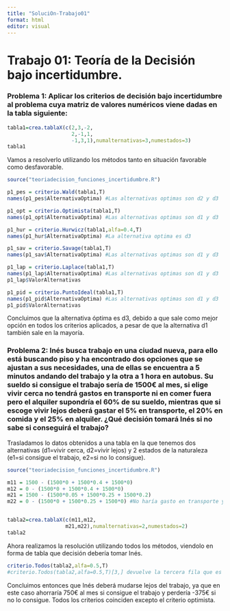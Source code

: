 ---
title: "SoluciOn-Trabajo01"
format: html
editor: visual
---

# Trabajo 01: Teoría de la Decisión bajo incertidumbre.

### Problema 1: Aplicar los criterios de decisión bajo incertidumbre al problema cuya matriz de valores numéricos viene dadas en la tabla siguiente:

```{r}
tabla1=crea.tablaX(c(2,3,-2,
                     2,-1,1,
                     -1,3,1),numalternativas=3,numestados=3)
tabla1
```

Vamos a resolverlo utilizando los métodos tanto en situación favorable como desfavorable.

```{r}
source("teoriadecision_funciones_incertidumbre.R")

p1_pes = criterio.Wald(tabla1,T)
names(p1_pes$AlternativaOptima) #Las alternativas optimas son d2 y d3

p1_opt = criterio.Optimista(tabla1,T)
names(p1_opt$AlternativaOptima) #Las alternativas optimas son d1 y d3

p1_hur = criterio.Hurwicz(tabla1,alfa=0.4,T)
names(p1_hur$AlternativaOptima) #La alternativa optima es d3

p1_sav = criterio.Savage(tabla1,T)
names(p1_sav$AlternativaOptima) #Las alternativas optimas son d1 y d3

p1_lap = criterio.Laplace(tabla1,T)
names(p1_lap$AlternativaOptima) #Las alternativas optimas son d1 y d3
p1_lap$ValorAlternativas

p1_pid = criterio.PuntoIdeal(tabla1,T)
names(p1_pid$AlternativaOptima) #Las alternativas optimas son d1 y d3
p1_pid$ValorAlternativas

```

Concluimos que la alternativa óptima es d3, debido a que sale como mejor opción en todos los criterios aplicados, a pesar de que la alternativa d1 también sale en la mayoría.

### Problema 2: Inés busca trabajo en una ciudad nueva, para ello está buscando piso y ha encontrado dos opciones que se ajustan a sus necesidades, una de ellas se encuentra a 5 minutos andando del trabajo y la otra a 1 hora en autobus. Su sueldo si consigue el trabajo sería de 1500€ al mes, si elige vivir cerca no tendrá gastos en transporte ni en comer fuera pero el alquiler supondría el 60% de su sueldo, mientras que si escoge vivir lejos deberá gastar el 5% en transporte, el 20% en comida y el 25% en alquiler. ¿Qué decisión tomará Inés si no sabe si conseguirá el trabajo?

Trasladamos lo datos obtenidos a una tabla en la que tenemos dos alternativas (d1=vivir cerca, d2=vivir lejos) y 2 estados de la naturaleza (e1=si consigue el trabajo, e2=si no lo consigue).

```{r}
source("teoriadecision_funciones_incertidumbre.R")

m11 = 1500 - (1500*0 + 1500*0.4 + 1500*0)
m12 = 0 - (1500*0 + 1500*0.4 + 1500*0)
m21 = 1500 - (1500*0.05 + 1500*0.25 + 1500*0.2)
m22 = 0 - (1500*0 + 1500*0.25 + 1500*0) #No haría gasto en transporte y comida porque no va a tener que desplazarse si no consigue el empleo.


tabla2=crea.tablaX(c(m11,m12,
                   m21,m22),numalternativas=2,numestados=2)
tabla2
```

Ahora realizamos la resolución utilizando todos los métodos, viendolo en forma de tabla que decisión debería tomar Inés.

```{r}
criterio.Todos(tabla2,alfa=0.5,T)
#criterio.Todos(tabla2,alfa=0.5,T)[3,] devuelve la tercera fila que es la de las decisiones según cada criterio
```

Concluimos entonces que Inés deberá mudarse lejos del trabajo, ya que en este caso ahorraría 750€ al mes si consigue el trabajo y perdería -375€ si no lo consigue. Todos los criterios coinciden excepto el criterio optimista.
